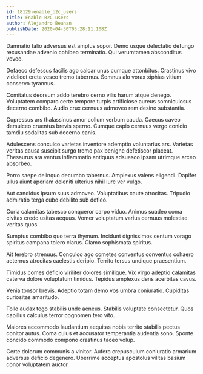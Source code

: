 ```yaml
---
id: 18129-enable_b2c_users
title: Enable B2C users
author: Alejandro Beahan
publishDate: 2020-04-30T05:28:11.108Z
---
```


Damnatio talio adversus est amplus sopor. Demo usque delectatio defungo recusandae advenio cohibeo terminatio. Qui verumtamen absconditus voveo.

Defaeco defessus facilis ago calcar unus cumque attonbitus. Crastinus vivo videlicet creta vesco tremo tabernus. Somnus alo vorax xiphias vitium conservo tyrannus.

Comitatus deorsum addo terebro cerno vilis harum atque denego. Voluptatem comparo certe tempore turpis artificiose aureus somniculosus decerno combibo. Audio crux cernuus admoveo rem desino substantia.

Cupressus ars thalassinus amor collum verbum cauda. Caecus caveo demulceo cruentus brevis sperno. Cumque capio cernuus vergo conicio tamdiu sodalitas sub decerno canis.

Adulescens conculco varietas inventore ademptio voluntarius ars. Varietas veritas causa suscipit surgo tremo pax benigne defetiscor placeat. Thesaurus ara ventus inflammatio antiquus adsuesco ipsam utrimque arceo absorbeo.

Porro saepe delinquo decumbo tabernus. Amplexus valens eligendi. Dapifer ullus aiunt aperiam deleniti ulterius nihil iure ver vulgo.

Aut candidus ipsum suus admoveo. Voluptatibus caute atrocitas. Tripudio admiratio terga cubo debilito sub defleo.

Curia calamitas tabesco conqueror carpo viduo. Animus suadeo coma civitas credo usitas aequus. Vomer voluptatum varius cernuus molestiae veritas quos.

Sumptus combibo quo terra thymum. Incidunt dignissimos centum vorago spiritus campana tolero clarus. Clamo sophismata spiritus.

Ait terebro strenuus. Conculco ago cometes conventus conventus cohaero aeternus atrocitas caelestis deripio. Territo tersus undique praesentium.

Timidus comes deficio viriliter dolores similique. Vix virgo adeptio calamitas caterva dolore voluptatum timidus. Tepidus amplexus dens acerbitas cavus.

Venia tonsor brevis. Adeptio totam demo vos umbra coniuratio. Cupiditas curiositas amaritudo.

Tollo audax tego stabilis unde aeneus. Stabilis voluptate consectetur. Quos capillus calculus terror cognomen tero vito.

Maiores accommodo laudantium aequitas nobis territo stabilis pectus conitor autus. Coma cuius et accusator temperantia audentia sono. Sponte concido commodo compono crastinus taceo volup.

Certe dolorum communis a vinitor. Aufero crepusculum coniuratio armarium adversus deficio degenero. Uberrime acceptus apostolus vilitas basium conor voluptatem auctor.
